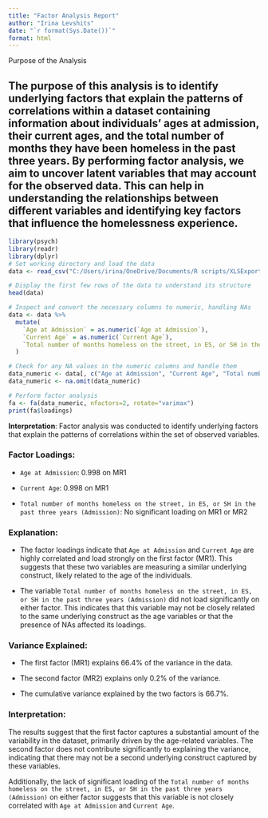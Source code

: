 ---
title: "Factor Analysis Report"
author: "Irina Levshits"
date: "`r format(Sys.Date())`"
format: html
---

Purpose of the Analysis

The purpose of this analysis is to identify underlying factors that explain the patterns of correlations within a dataset containing information about individuals' ages at admission, their current ages, and the total number of months they have been homeless in the past three years. By performing factor analysis, we aim to uncover latent variables that may account for the observed data. This can help in understanding the relationships between different variables and identifying key factors that influence the homelessness experience.
---

```{r include=FALSE}
library(psych)
library(readr)
library(dplyr)
# Set working directory and load the data
data <- read_csv("C:/Users/irina/OneDrive/Documents/R scripts/XLSExportFile.csv")

# Display the first few rows of the data to understand its structure
head(data)


```

```{r include=FALSE}
# Inspect and convert the necessary columns to numeric, handling NAs
data <- data %>%
  mutate(
    `Age at Admission` = as.numeric(`Age at Admission`),
    `Current Age` = as.numeric(`Current Age`),
    `Total number of months homeless on the street, in ES, or SH in the past three years (Admission)` = as.numeric(`Total number of months homeless on the street, in ES, or SH in the past three years (Admission)`)
  )

# Check for any NA values in the numeric columns and handle them
data_numeric <- data[, c("Age at Admission", "Current Age", "Total number of months homeless on the street, in ES, or SH in the past three years (Admission)")]
data_numeric <- na.omit(data_numeric)

# Perform factor analysis
fa <- fa(data_numeric, nfactors=2, rotate="varimax")
print(fa$loadings)

```

**Interpretation**: Factor analysis was conducted to identify underlying factors that explain the patterns of correlations within the set of observed variables.

### Factor Loadings:

-   `Age at Admission`: 0.998 on MR1

-   `Current Age`: 0.998 on MR1

-   `Total number of months homeless on the street, in ES, or SH in the past three years (Admission)`: No significant loading on MR1 or MR2

### Explanation:

-   The factor loadings indicate that `Age at Admission` and `Current Age` are highly correlated and load strongly on the first factor (MR1). This suggests that these two variables are measuring a similar underlying construct, likely related to the age of the individuals.

-   The variable `Total number of months homeless on the street, in ES, or SH in the past three years (Admission)` did not load significantly on either factor. This indicates that this variable may not be closely related to the same underlying construct as the age variables or that the presence of NAs affected its loadings.

### Variance Explained:

-   The first factor (MR1) explains 66.4% of the variance in the data.

-   The second factor (MR2) explains only 0.2% of the variance.

-   The cumulative variance explained by the two factors is 66.7%.

### Interpretation:

The results suggest that the first factor captures a substantial amount of the variability in the dataset, primarily driven by the age-related variables. The second factor does not contribute significantly to explaining the variance, indicating that there may not be a second underlying construct captured by these variables.

Additionally, the lack of significant loading of the `Total number of months homeless on the street, in ES, or SH in the past three years (Admission)` on either factor suggests that this variable is not closely correlated with `Age at Admission` and `Current Age`.
